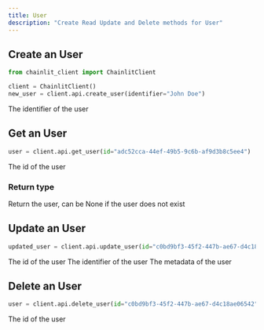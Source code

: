 ```yaml
---
title: User
description: "Create Read Update and Delete methods for User"
---
```


## Create an User

```python
from chainlit_client import ChainlitClient

client = ChainlitClient()
new_user = client.api.create_user(identifier="John Doe")
```

<ParamField path="identifier" type="string" required>
  The identifier of the user
</ParamField>

## Get an User

```python
user = client.api.get_user(id="adc52cca-44ef-49b5-9c6b-af9d3b8c5ee4")
```

<ParamField path="id" type="uuid" required>
  The id of the user
</ParamField>

### Return type

<ResponseField name="user" type="User">
  Return the user, can be None if the user does not exist
</ResponseField>

## Update an User

```python
updated_user = client.api.update_user(id="c0bd9bf3-45f2-447b-ae67-d4c18ae06542", identifier="Jane Doe")
```

<ParamField path="id" type="uuid" required>
  The id of the user
</ParamField>

<ParamField path="identifier" type="string">
  The identifier of the user
</ParamField>

<ParamField path="metadata" type="dict">
  The metadata of the user
</ParamField>

## Delete an User

```python
user = client.api.delete_user(id="c0bd9bf3-45f2-447b-ae67-d4c18ae06542")
```

<ParamField path="id" type="uuid" required>
  The id of the user
</ParamField>
